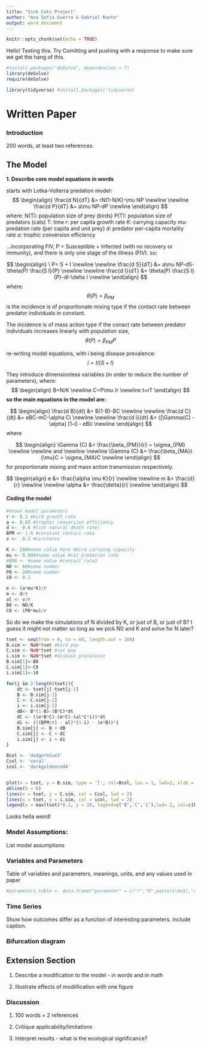 ```yaml
---
title: "Sick Cats Project"
author: "Ana Sofia Guerra & Gabriel Runte"
output: word_document
---
```


```r
knitr::opts_chunk$set(echo = TRUE)
```

Hello! Testing this. Try Comitting and pushing with a response to make sure we get the hang of this. 
 
```r
#install.packages("deSolve", dependencies = T)
library(deSolve)
require(deSolve)

library(tidyverse) #install.packages('tidyverse)
```
 
# Written Paper

### Introduction
200 words, at least two references. 
 
## The Model

**1. Describe core model equations in words**

starts with Lotka-Volterra predation model:
$$
\begin{align}
\frac{d N}{dT}  &= rN(1-N/K)-\mu NP 
\newline
\newline
\frac{d P}{dT} &= a\mu NP-dP
\newline
\end{align}
$$
where:
N(T): population size of prey (birds)
P(T): population size of predators (cats)
T: time
*r*: per capita growth rate
*K*: carrying capacity
*mu*: predation rate (per capita and unit prey)
*d*: predator per-capita mortality rate
*a*: trophic conversion efficiency

...incorporating FIV, P = Susceptible + Infected (with no recovery or immunity), and there is only one stage of the illness (FIV). so:

$$
\begin{align}
\ P= S + I
\newline
\newline
\frac{d S}{dT}  &=  a\mu NP-dS-\theta(P) \frac{S I}{P}
\newline
\newline
\frac{d I}{dT} &= \theta(P) \frac{S I}{P}-dI-\delta I
\newline
\end{align}
$$
where: $$\theta(P) = \beta_{PM}$$ is the incidence is of proportionate mixing type if the contact rate between predator individuals in constant.

The incidence is of mass action type if the conact rate between predator individuals increases linearly with population size, $$\theta(P) = \beta_{PM} P$$


re-writing model equations, with i being disease prevalence: 
$$ i = I/(S+I) $$

They introduce dimensionless variables (in order to reduce the number of parameters), where:
$$ 
\begin{align}
B=N/K
\newline
C=P\mu /r
\newline
t=rT
\end{align}
$$
**so the main equations in the model are: **

$$
\begin{align}
\frac{d B}{dt}  &= B(1-B)-BC
\newline
\newline
\frac{d C}{dt}  &= eBC-mC-\alpha Ci
\newline
\newline
\frac{d i}{dt}  &= ([\Gamma(C) - \alpha] [1-i] - eB)i
\newline
\end{align}
$$
where

$$
\begin{align}
\Gamma (C)  &= \frac{\beta_{PM}}{r} = \sigma_{PM}
\newline
\newline
and
\newline
\newline
\Gamma (C)  &= \frac{\beta_{MA}}{\mu}C = \sigma_{MA}C
\newline
\end{align}
$$
for proportionate mixing and mass action transmission respectively. 

$$
\begin{align}
e  &= \frac{\alpha \mu K}{r}
\newline
\newline
m  &= \frac{d}{r}
\newline
\newline
\alpha  &= \frac{\delta}{r}
\newline
\end{align}
$$

#### Coding the model

```r
#known model parameters
r <- 0.1 #bird growth rate
a <- 0.03 #trophic conversion efficiency
d <-  0.6 #(cat natural death rate) 
BPM <- 1.6 #constant contact rate
v <-  0.2 #virulence
```

```r
K <- 200#some value here #bird carrying capacity
mu <- 0.004#some value #cat predation rate
#BMA <- #some value #contact rate2
N0 <- 60#some number
P0 <- 20#some number
i0 <- 0.1
```

```r
e <- (a*mu*K)/r
m <- d/r
al <- v/r
B0 <- N0/K
C0 <- (P0*mu)/r
```



 So do we make the simulations of N divided by K, or just of B, or just of B? I guess it might not matter so long as we pick N0 and K and solve for N later?

```r
tset <- seq(from = 0, to = 60, length.out = 100)
B.sim <- NaN*tset #bird pop 
C.sim <- NaN*tset #cat pop 
i.sim <- NaN*tset #disease prevalence
B.sim[1]<-B0
C.sim[1]<-C0
i.sim[1]<-i0
```

```r
for(j in 2:length(tset)){
	dt <- tset[j]-tset[j-1]
	B <- B.sim[j-1] 
	C <- C.sim[j-1]
	i <- i.sim[j-1]
	dB<- B*(1-B)-(B*C)*dt
	dC <- ((e*B*C)-(m*C)-(al*C*i))*dt 
	di <- (((BPM/r) - al)*(1-i) - (e*B))*i
	B.sim[j] <- B + dB 
	C.sim[j] <- C + dC 
	i.sim[j] <- i + di 
}
```



```r
Bcol <- 'dodgerblue3'
Ccol <- 'coral'
icol <- 'darkgoldenrod4'


plot(x = tset, y = B.sim, type = 'l', col=Bcol, las = 1, lwd=2, xlab = 'Time', ylab = 'Number of Individuals', ylim = c(-1000,1000))
abline(h = 0)
lines(x = tset, y = C.sim, col = Ccol, lwd = 2)
lines(x = tset, y = i.sim, col = icol, lwd = 2)
legend(x = max(tset)*0.1, y = 20, legend=c('B','C','i'),lwd= 2, col=c(Bcol,Ccol,icol), horiz=TRUE)
```

Looks hella weird!

### Model Assumptions:
List model assumptions

### Variables and Parameters
Table of variables and parameters, meanings, units, and any values used in paper

```r
#parameters.table <- data.frame("parameter" = c("r","K",paste($\mu$),"a","d",), "definition" = " ", "value" = , "units" =, stringsAsFactors = FALSE)
```

### Time Series
Show how outcomes differ as a function of interesting parameters. include caption. 

### Bifurcation diagram

## Extension Section

1. Describe a modification to the model - in words and in math

2. Illustrate effects of modiification with one figure 

### Discussion

1. 100 words + 2 references

2. Critique applicability/limitations

3. Interpret results - what is the ecological significance? 


